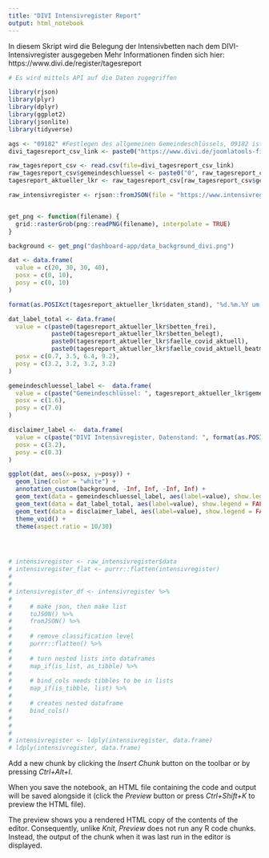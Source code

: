 ```yaml
---
title: "DIVI Intensivregister Report"
output: html_notebook
---
```


In diesem Skript wird die Belegung der Intensivbetten nach dem DIVI-Intensivregister ausgegeben
Mehr Informationen finden sich hier: https://www.divi.de/register/tagesreport

```r
# Es wird mittels API auf die Daten zugegriffen

library(rjson)
library(plyr)
library(dplyr)
library(ggplot2)
library(jsonlite)
library(tidyverse)

ags <- "09182" #Festlegen des allgemeinen Gemeindeschlüssels, 09182 ist Miesbach
divi_tagesreport_csv_link <- paste0("https://www.divi.de/joomlatools-files/docman-files/divi-intensivregister-tagesreports-csv/DIVI-Intensivregister_2021-",format(Sys.Date(),"%m-%d"),"_12-15.csv")

raw_tagesreport_csv <- read.csv(file=divi_tagesreport_csv_link)
raw_tagesreport_csv$gemeindeschluessel <- paste0("0", raw_tagesreport_csv$gemeindeschluessel)
tagesreport_aktueller_lkr <- raw_tagesreport_csv[raw_tagesreport_csv$gemeindeschluessel==ags,]

raw_intensivregister <- rjson::fromJSON(file = "https://www.intensivregister.de/api/public/intensivregister", method='C')


get_png <- function(filename) {
  grid::rasterGrob(png::readPNG(filename), interpolate = TRUE)
}

background <- get_png("dashboard-app/data_background_divi.png")

dat <- data.frame(
  value = c(20, 30, 30, 40),
  posx = c(0, 10),
  posy = c(0, 10)
)

format(as.POSIXct(tagesreport_aktueller_lkr$daten_stand), "%d.%m.%Y um %H:%M Uhr")

dat_label_total <- data.frame(
  value = c(paste0(tagesreport_aktueller_lkr$betten_frei), 
            paste0(tagesreport_aktueller_lkr$betten_belegt), 
            paste0(tagesreport_aktueller_lkr$faelle_covid_aktuell), 
            paste0(tagesreport_aktueller_lkr$faelle_covid_aktuell_beatmet)),
  posx = c(0.7, 3.5, 6.4, 9.2),
  posy = c(3.2, 3.2, 3.2, 3.2)
)

gemeindeschluessel_label <-  data.frame(
  value = c(paste("Gemeindeschlüssel: ", tagesreport_aktueller_lkr$gemeindeschluessel)),
  posx = c(1.6),
  posy = c(7.0)
)

disclaimer_label <-  data.frame(
  value = c(paste("DIVI Intensivregister, Datenstand: ", format(as.POSIXct(tagesreport_aktueller_lkr$daten_stand), "%d.%m.%Y um %H:%M Uhr"))),
  posx = c(3.2),
  posy = c(0.3)
)

ggplot(dat, aes(x=posx, y=posy)) +
  geom_line(color = "white") +
  annotation_custom(background, -Inf, Inf, -Inf, Inf) +
  geom_text(data = gemeindeschluessel_label, aes(label=value), show.legend = FALSE, size=5) +
  geom_text(data = dat_label_total, aes(label=value), show.legend = FALSE, size=6) +
  geom_text(data = disclaimer_label, aes(label=value), show.legend = FALSE, size=4) +
  theme_void() +
  theme(aspect.ratio = 10/30)




# intensivregister <- raw_intensivregister$data
# intensivregister_flat <- purrr::flatten(intensivregister)
# 
# 
# intensivregister_df <- intensivregister %>%
# 
#     # make json, then make list
#     toJSON() %>%
#     fromJSON() %>%
# 
#     # remove classification level
#     purrr::flatten() %>%
# 
#     # turn nested lists into dataframes
#     map_if(is_list, as_tibble) %>%
# 
#     # bind_cols needs tibbles to be in lists
#     map_if(is_tibble, list) %>%
# 
#     # creates nested dataframe
#     bind_cols()
# 
# 
# 
# intensivregister <- ldply(intensivregister, data.frame)
# ldply(intensivregister, data.frame)

```

Add a new chunk by clicking the *Insert Chunk* button on the toolbar or by pressing *Ctrl+Alt+I*.

When you save the notebook, an HTML file containing the code and output will be saved alongside it (click the *Preview* button or press *Ctrl+Shift+K* to preview the HTML file).

The preview shows you a rendered HTML copy of the contents of the editor. Consequently, unlike *Knit*, *Preview* does not run any R code chunks. Instead, the output of the chunk when it was last run in the editor is displayed.
